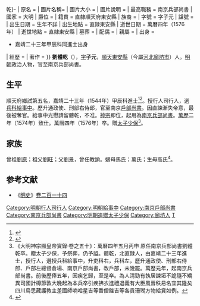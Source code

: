 {{Otheruses|other=名为刘体乾的其他人物|刘自强}}
{{Otheruses|other=名为刘体乾的其他人物|劉體乾 (民國)|劉體-{乾}- (民國)}}
{{Otheruses|other=名为刘子元的其他人物|刘子元}}
{{明清人物信息框
| 姓名 = 劉體-{A{{!}}乾}-
| 原名 =
| 圖片名稱= 
| 圖片大小 =
| 圖片說明 = 
| 最高職務 = 南京兵部尚書
| 國家 = 大明 
| 爵位 =
| 籍貫 = 直隸順天府東安縣
| 族裔 = 
| 字號 = 字子元
| 諡號 =
| 出生日期 = 生年不詳
| 出生地點 = 直隸東安縣
| 逝世日期 = 萬曆四年（1576年）
| 逝世地點 = 直隸東安縣
| 墓葬 =
| 配偶 = 
| 親屬 = 
| 出身 =
* 嘉靖二十三年甲辰科同進士出身
| 經歷 =
| 著作 =  
}}
'''劉體乾'''（{{bd|？||1576年|catIdx=L劉}}），[[表字|字]]'''子元'''，[[順天府|順天]][[東安縣|東安縣]]（今屬[[河北|河北]][[廊坊市|廊坊市]]）人。[[明朝|明朝]]政治人物，官至南京兵部尚書。

== 生平 ==
順天府鄉試第五名，嘉靖二十三年（1544年）甲辰科進士<ref>{{Cite book|title=《皇明贡举考》卷五|author=[[张朝瑞|张朝瑞]]|publisher=《续修四库全书》史部第828册|year=|isbn=|location=|pages=}}</ref><ref>{{Cite book|title=贡举志五种 上|author=鲁小俊，江俊伟著|publisher=武汉大学出版社|year=2009|isbn=978-7-307-07043-1|location=武汉|pages=}}</ref>。授行人司行人，選[[兵科|兵科]][[給事中|給事中]]。歷升通政使、刑部右侍郎，官至南京[[戶部尚書|戶部尚書]]。因直諫漸失帝意，最後被奪官。給事中光懋請留體乾，不准。[[明神宗|神宗]]即位，起用為[[南京|南京]][[兵部尚書|兵部尚書]]。[[萬歷|萬歷]]二年（1574年）致仕。萬曆四年（1576年）卒。贈[[太子少保|太子少保]]<ref>《大明神宗顯皇帝實錄·卷之五十》：萬曆四年五月丙申 原任南京兵部尚書劉體乾卒。贈太子少保，予祭葬，仍予謚。體乾，北直隸人，由嘉靖二十三年進士，授行人，選授兵科給事中，升吏科右，兵科左，歷升通政使、刑部右侍郎、戶部左總督倉場、南京戶部尚書，改戶部，未幾罷。萬歷元年，起南京兵部尚書。前後歷俸五年，因疾乞歸，至是卒。為人清勁有執居諫垣不詭隨不矯異司國計樽節敦大晚起為本兵卒引疾拂衣進禮退義有大臣風晉秩易名宜其隆矣 四川烏思藏護教主差國師喃哈星吉等番僧銼吉等各貢珊瑚方物給賞如例。</ref>。

== 家族 ==
曾祖[[劉原|劉原]]；祖父[[劉旺|劉旺]]；父[[劉景|劉景]]，曾任教諭。嫡母馬氏；萬氏；生母高氏<ref>{{Cite book|title=天一阁藏明代科举录选刊 登科录 点校本|author=龚延明主编|publisher=宁波出版社|year=2016|isbn=978-7-5526-2320-8|location=宁波|pages=|quote=《天一閣藏明代科舉錄選刊.登科錄》之《嘉靖二十三年甲辰科進士登科錄》}}</ref>。

==参考文献==
{{reflist}}
* 《[[明史|明史]]》[[s:明史/卷214|卷二百一十四]]

{{嘉靖二十三年甲辰科殿試金榜}}
{{規範控制}}

{{DEFAULTSORT:Liu劉}}
[[Category:明朝行人司行人|Category:明朝行人司行人]]
[[Category:明朝給事中|Category:明朝給事中]]
[[Category:南京戶部尚書|Category:南京戶部尚書]]
[[Category:南京兵部尚書|Category:南京兵部尚書]]
[[Category:明朝追赠太子少保|Category:明朝追赠太子少保]]
[[Category:廊坊人|Category:廊坊人]]
[[Category:劉姓|T]]